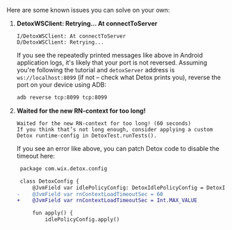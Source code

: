 Here are some known issues you can solve on your own:

1. **DetoxWSClient: Retrying... At connectToServer**

    ```plain text
    I/DetoxWSClient: At connectToServer
    D/DetoxWSClient: Retrying...
    ```

    If you see the repeatedly printed messages like above in Android application logs, it's likely
    that your port is not reversed. Assuming you're following the tutorial and `detoxServer` address
    is `ws://localhost:8099` (if not – check what Detox prints you), reverse the port on your device
    using ADB:

    ```bash
    adb reverse tcp:8099 tcp:8099
    ```

1. **Waited for the new RN-context for too long!**

    ```plain text
    Waited for the new RN-context for too long! (60 seconds)
    If you think that’s not long enough, consider applying a custom Detox runtime-config in DetoxTest.runTests().
    ```

    If you see an error like above, you can patch Detox code to disable the timeout here:

    ```diff title="detox/android/detox/src/main/java/com/wix/detox/config/DetoxConfig.kt"
     package com.wix.detox.config

     class DetoxConfig {
         @JvmField var idlePolicyConfig: DetoxIdlePolicyConfig = DetoxIdlePolicyConfig()
    -    @JvmField var rnContextLoadTimeoutSec = 60
    +    @JvmField var rnContextLoadTimeoutSec = Int.MAX_VALUE

         fun apply() {
             idlePolicyConfig.apply()
    ```
